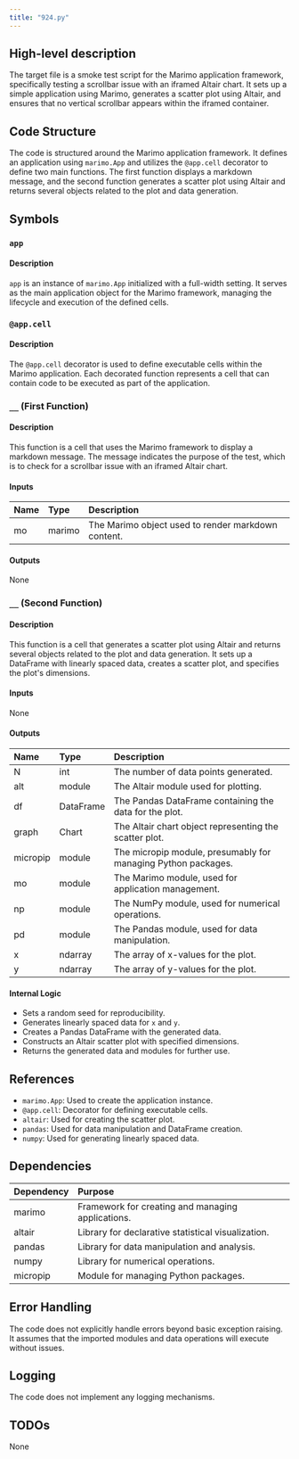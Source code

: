 ```yaml
---
title: "924.py"
---
```


## High-level description
The target file is a smoke test script for the Marimo application framework, specifically testing a scrollbar issue with an iframed Altair chart. It sets up a simple application using Marimo, generates a scatter plot using Altair, and ensures that no vertical scrollbar appears within the iframed container.

## Code Structure
The code is structured around the Marimo application framework. It defines an application using `marimo.App` and utilizes the `@app.cell` decorator to define two main functions. The first function displays a markdown message, and the second function generates a scatter plot using Altair and returns several objects related to the plot and data generation.

## Symbols

### `app`
#### Description
`app` is an instance of `marimo.App` initialized with a full-width setting. It serves as the main application object for the Marimo framework, managing the lifecycle and execution of the defined cells.

### `@app.cell`
#### Description
The `@app.cell` decorator is used to define executable cells within the Marimo application. Each decorated function represents a cell that can contain code to be executed as part of the application.

### `__` (First Function)
#### Description
This function is a cell that uses the Marimo framework to display a markdown message. The message indicates the purpose of the test, which is to check for a scrollbar issue with an iframed Altair chart.

#### Inputs
| Name | Type | Description |
|:-----|:-----|:------------|
| mo | marimo | The Marimo object used to render markdown content. |

#### Outputs
None

### `__` (Second Function)
#### Description
This function is a cell that generates a scatter plot using Altair and returns several objects related to the plot and data generation. It sets up a DataFrame with linearly spaced data, creates a scatter plot, and specifies the plot's dimensions.

#### Inputs
None

#### Outputs
| Name | Type | Description |
|:-----|:-----|:------------|
| N | int | The number of data points generated. |
| alt | module | The Altair module used for plotting. |
| df | DataFrame | The Pandas DataFrame containing the data for the plot. |
| graph | Chart | The Altair chart object representing the scatter plot. |
| micropip | module | The micropip module, presumably for managing Python packages. |
| mo | module | The Marimo module, used for application management. |
| np | module | The NumPy module, used for numerical operations. |
| pd | module | The Pandas module, used for data manipulation. |
| x | ndarray | The array of x-values for the plot. |
| y | ndarray | The array of y-values for the plot. |

#### Internal Logic
- Sets a random seed for reproducibility.
- Generates linearly spaced data for `x` and `y`.
- Creates a Pandas DataFrame with the generated data.
- Constructs an Altair scatter plot with specified dimensions.
- Returns the generated data and modules for further use.

## References
- `marimo.App`: Used to create the application instance.
- `@app.cell`: Decorator for defining executable cells.
- `altair`: Used for creating the scatter plot.
- `pandas`: Used for data manipulation and DataFrame creation.
- `numpy`: Used for generating linearly spaced data.

## Dependencies
| Dependency | Purpose |
|:-----------|:--------|
| marimo | Framework for creating and managing applications. |
| altair | Library for declarative statistical visualization. |
| pandas | Library for data manipulation and analysis. |
| numpy | Library for numerical operations. |
| micropip | Module for managing Python packages. |

## Error Handling
The code does not explicitly handle errors beyond basic exception raising. It assumes that the imported modules and data operations will execute without issues.

## Logging
The code does not implement any logging mechanisms.

## TODOs
None